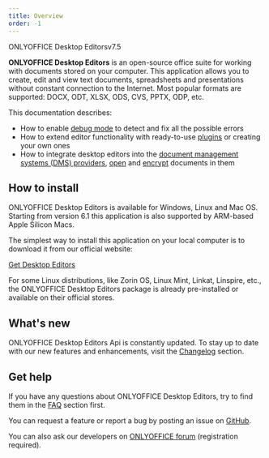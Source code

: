 ```yaml
---
title: Overview
order: -1
---
```

ONLYOFFICE Desktop Editorsv7.5

**ONLYOFFICE Desktop Editors** is an open-source office suite for working with documents stored on your computer. This application allows you to create, edit and view text documents, spreadsheets and presentations without constant connection to the Internet. Most popular formats are supported: DOCX, ODT, XLSX, ODS, CVS, PPTX, ODP, etc.

This documentation describes:

* How to enable [debug mode](/desktop/debugging) to detect and fix all the possible errors
* How to extend editor functionality with ready-to-use [plugins](/desktop/plugins) or creating your own ones
* How to integrate desktop editors into the [document management systems (DMS) providers](/desktop/addingdms/), [open](/desktop/addingdms/opening) and [encrypt](/desktop/addingdms/encryption) documents in them

## How to install

ONLYOFFICE Desktop Editors is available for Windows, Linux and Mac OS. Starting from version 6.1 this application is also supported by ARM-based Apple Silicon Macs.

The simplest way to install this application on your local computer is to download it from our official website:

[Get Desktop Editors](https://www.onlyoffice.com/download-desktop.aspx)

For some Linux distributions, like Zorin OS, Linux Mint, Linkat, Linspire, etc., the ONLYOFFICE Desktop Editors package is already pre-installed or available on their official stores.

## What's new

ONLYOFFICE Desktop Editors Api is constantly updated. To stay up to date with our new features and enhancements, visit the [Changelog](/desktop/changelog) section.

## Get help

If you have any questions about ONLYOFFICE Desktop Editors, try to find them in the [FAQ](/desktop/faq) section first.

You can request a feature or report a bug by posting an issue on [GitHub](https://github.com/ONLYOFFICE/DesktopEditors/issues).

You can also ask our developers on [ONLYOFFICE forum](https://forum.onlyoffice.com/c/desktop-editors/35) (registration required).
